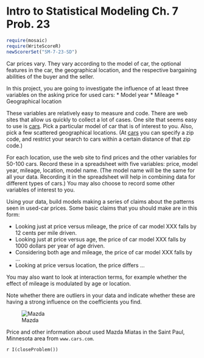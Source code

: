 Intro to Statistical Modeling Ch. 7 Prob. 23
========================================================
```r
require(mosaic)
require(WriteScoreR)
newScorerSet("SM-7-23-SD")
```

Car prices vary.  They vary according to the model of car, the optional features in the car, the geographical location, and the respective bargaining abilities of the buyer and the seller.  

In this project, you are going to investigate the influence of at least three variables on the asking price for used cars:
* Model year
* Mileage
* Geographical location


These variables are relatively easy to measure and code.  There are web sites that allow us quickly to collect a lot of cases.  One site that seems easy
to use is [cars](www.cars.com).  Pick a particular model of car that is of interest to you.  Also, pick a few scattered geographical locations.  (At [cars](www.cars.com) you can specify a zip code, and restrict your search to cars within a certain distance of that zip code.)

For each location, use the web site to find prices and the other variables for 50-100 cars.  Record these in a spreadsheet with five variables: price, model year, mileage, location, model name. (The model name will be the same for all your data.  Recording it in the spreadsheet will help in combining data for different types of cars.) You may also choose to record some other variables of interest to you.

Using your data, build models making a series of claims about the patterns seen in used-car prices.  Some basic claims that you should make are in this form:

* Looking just at price versus mileage, the price of car model XXX falls by 12 cents per mile driven.
* Looking just at price versus age, the price of car model XXX falls by 1000 dollars per year of age
  driven.
* Considering both age and mileage, the price of car model XXX falls by ...
* Looking at price versus location, the price differs ...


You may also want to look at interaction terms, for example whether the effect of mileage is modulated by age or location.

Note whether there are outliers in your data and indicate whether these are having a strong influence on the coefficients you find.


![Mazda](mazda.png)


Price and other information about used Mazda Miatas in the Saint Paul, Minnesota area from <code>www.cars.com</code>.


`r I(closeProblem())`

